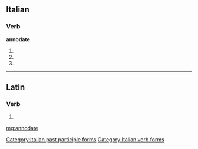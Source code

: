==Italian==

===Verb===
'''annodate'''

# {{conjugation of|annodare||2|p|pres|ind|lang=it}}
# {{conjugation of|annodare||2|p|imp|lang=it}}
# {{feminine plural of|annodato|lang=it}}

[[Category:Italian past participle forms]]
[[Category:Italian verb forms]]

----

==Latin==

===Verb===
{{la-verb-form|annōdāte}}

# {{conjugation of|annōdō||1|p|pres|act|imp|lang=la}}

[[mg:annodate]]